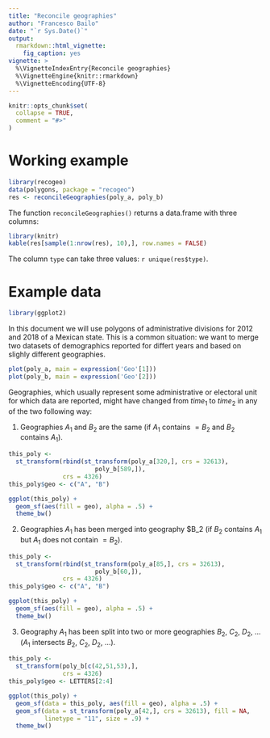 ```yaml
---
title: "Reconcile geographies"
author: "Francesco Bailo"
date: "`r Sys.Date()`"
output: 
  rmarkdown::html_vignette:
    fig_caption: yes
vignette: >
  %\VignetteIndexEntry{Reconcile geographies}
  %\VignetteEngine{knitr::rmarkdown}
  %\VignetteEncoding{UTF-8}
---
```


```r
knitr::opts_chunk$set(
  collapse = TRUE,
  comment = "#>"
)
```


# Working example

```r
library(recogeo)
data(polygons, package = "recogeo")
res <- reconcileGeographies(poly_a, poly_b)
```

The function `reconcileGeographies()` returns a data.frame with three columns:

```r
library(knitr)
kable(res[sample(1:nrow(res), 10),], row.names = FALSE)
```

The column `type` can take three values: `r unique(res$type)`.

# Example data

```r
library(ggplot2)
```


In this document we will use polygons of administrative divisions for 2012 and 2018 of a Mexican state. This is a common situation: we want to merge two datasets of demographics reported for differt years and based on slighly different geographies. 

```r
plot(poly_a, main = expression('Geo'[1]))
plot(poly_b, main = expression('Geo'[2]))
```


Geographies, which usually represent some administrative or electoral unit for which data are reported, might have changed from $time_1$ to $time_2$ in any of the two following way:

1. Geographies $A_1$ and $B_2$ are the same (if $A_1$ contains $=B_2$ and $B_2$ contains $A_1$).

```r
this_poly <- 
  st_transform(rbind(st_transform(poly_a[320,], crs = 32613), 
                        poly_b[589,]),  
               crs = 4326)
this_poly$geo <- c("A", "B")

ggplot(this_poly) +
  geom_sf(aes(fill = geo), alpha = .5) +
  theme_bw() 
```


2. Geographies $A_1$ has been merged into geography $B_2 (if $B_2$ contains $A_1$ but $A_1$ does not contain $=B_2$).

```r
this_poly <- 
  st_transform(rbind(st_transform(poly_a[85,], crs = 32613), 
                        poly_b[60,]),  
               crs = 4326)
this_poly$geo <- c("A", "B")

ggplot(this_poly) +
  geom_sf(aes(fill = geo), alpha = .5) +
  theme_bw() 
```


3. Geography $A_1$ has been split into two or more geographies $B_2$, $C_2$, $D_2$, ... ($A_1$ intersects $B_2$, $C_2$, $D_2$, ...).

```r
this_poly <- 
  st_transform(poly_b[c(42,51,53),],  
               crs = 4326)
this_poly$geo <- LETTERS[2:4]

ggplot(this_poly) +
  geom_sf(data = this_poly, aes(fill = geo), alpha = .5) +
  geom_sf(data = st_transform(poly_a[42,], crs = 32613), fill = NA, 
          linetype = "11", size = .9) +
  theme_bw() 
```
